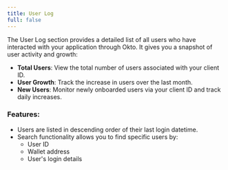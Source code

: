 ```yaml
---
title: User Log
full: false
---
```


The User Log section provides a detailed list of all users who have interacted with your application through Okto. It gives you a snapshot of user activity and growth:

* **Total Users**: View the total number of users associated with your client ID.  
* **User Growth**: Track the increase in users over the last month.  
* **New Users**: Monitor newly onboarded users via your client ID and track daily increases.

### **Features:**

* Users are listed in descending order of their last login datetime.  
* Search functionality allows you to find specific users by:  
  * User ID  
  * Wallet address  
  * User's login details
